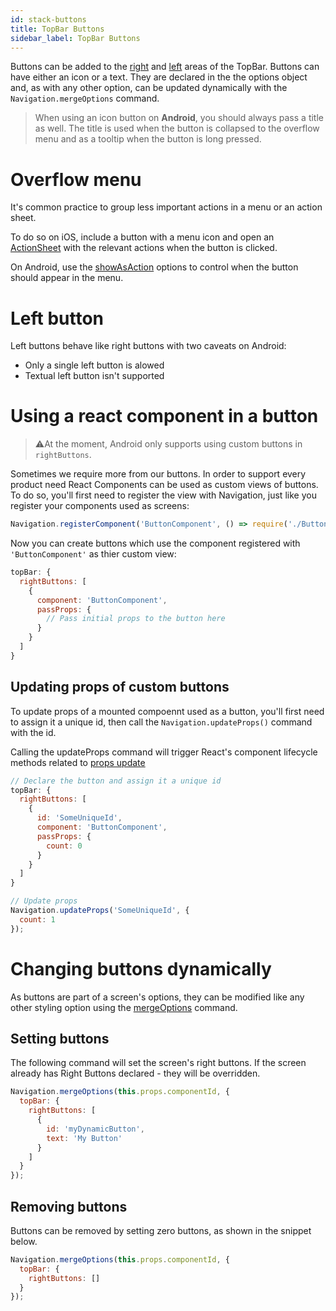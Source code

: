 ```yaml
---
id: stack-buttons
title: TopBar Buttons
sidebar_label: TopBar Buttons
---
```


Buttons can be added to the [right](#rightButtons) and [left](#leftButtons) areas of the TopBar. Buttons can have either an icon or a text. They are declared in the the options object and, as with any other option, can be updated dynamically with the `Navigation.mergeOptions` command.

> When using an icon button on **Android**, you should always pass a title as well. The title is used when the button is collapsed to the overflow menu and as a tooltip when the button is long pressed.

# Overflow menu
It's common practice to group less important actions in a menu or an action sheet.

To do so on iOS, include a button with a menu icon and open an [ActionSheet](https://facebook.github.io/react-native/docs/actionsheetios) with the relevant actions when the button is clicked.

On Android, use the [showAsAction](#showasaction) options to control when the button should appear in the menu.

# Left button
Left buttons behave like right buttons with two caveats on Android:
* Only a single left button is alowed
* Textual left button isn't supported

# Using a react component in a button
> ⚠️At the moment, Android only supports using custom buttons in `rightButtons`.

Sometimes we require more from our buttons. In order to support every product need React Components can be used as custom views of buttons.
To do so, you'll first need to register the view with Navigation, just like you register your components used as screens:

```js
Navigation.registerComponent('ButtonComponent', () => require('./ButtonComponent'));
```

Now you can create buttons which use the component registered with `'ButtonComponent'` as thier custom view:

```js
topBar: {
  rightButtons: [
    {
      component: 'ButtonComponent',
      passProps: {
        // Pass initial props to the button here
      }
    }
  ]
}
```

## Updating props of custom buttons
To update props of a mounted compoennt used as a button, you'll first need to assign it a unique id, then call the `Navigation.updateProps()` command with the id.

Calling the updateProps command will trigger React's component lifecycle methods related to [props update](https://reactjs.org/docs/react-component.html#updating)
```js
// Declare the button and assign it a unique id
topBar: {
  rightButtons: [
    {
      id: 'SomeUniqueId',
      component: 'ButtonComponent',
      passProps: {
        count: 0
      }
    }
  ]
}

// Update props
Navigation.updateProps('SomeUniqueId', {
  count: 1
});
```


# Changing buttons dynamically
As buttons are part of a screen's options, they can be modified like any other styling option using the [mergeOptions]() command.

## Setting buttons
The following command will set the screen's right buttons. If the screen already has Right Buttons declared - they will be overridden.

```js
Navigation.mergeOptions(this.props.componentId, {
  topBar: {
    rightButtons: [
      {
        id: 'myDynamicButton',
        text: 'My Button'
      }
    ]
  }
});
```

## Removing buttons
Buttons can be removed by setting zero buttons, as shown in the snippet below.

```js
Navigation.mergeOptions(this.props.componentId, {
  topBar: {
    rightButtons: []
  }
});
```